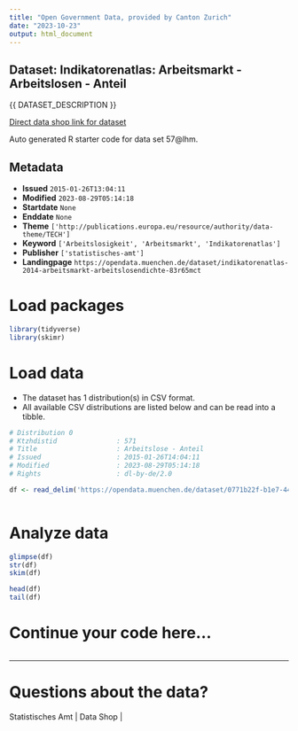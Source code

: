 ```yaml
---
title: "Open Government Data, provided by Canton Zurich"
date: "2023-10-23"
output: html_document
---
```


## Dataset: Indikatorenatlas: Arbeitsmarkt - Arbeitslosen - Anteil

{{ DATASET_DESCRIPTION }}

[Direct data shop link for dataset](https://www.zh.ch/de/politik-staat/opendata.html#/datasets/57@lhm)

Auto generated R starter code for data set 57@lhm.

## Metadata

- **Issued** `2015-01-26T13:04:11`
- **Modified** `2023-08-29T05:14:18`
- **Startdate** `None`
- **Enddate** `None`
- **Theme** `['http://publications.europa.eu/resource/authority/data-theme/TECH']`
- **Keyword** `['Arbeitslosigkeit', 'Arbeitsmarkt', 'Indikatorenatlas']`
- **Publisher** `['statistisches-amt']`
- **Landingpage** `https://opendata.muenchen.de/dataset/indikatorenatlas-2014-arbeitsmarkt-arbeitslosendichte-83r65mct`


# Load packages

```r

library(tidyverse)
library(skimr)

```

# Load data

-   The dataset has 1 distribution(s) in CSV format.
-   All available CSV distributions are listed below and can be read into a tibble.

```r

# Distribution 0
# Ktzhdistid               : 571
# Title                    : Arbeitslose - Anteil
# Issued                   : 2015-01-26T14:04:11
# Modified                 : 2023-08-29T05:14:18
# Rights                   : dl-by-de/2.0

df <- read_delim('https://opendata.muenchen.de/dataset/0771b22f-b1e7-4480-8fe5-d641c2586f3e/resource/55a1adb0-6c06-403b-ab7f-7e6c41d18e32/download/indikat_arbeitsmarkt_arbeitslose_-_anteil_280823.csv')



```

# Analyze data

```r

glimpse(df)
str(df)
skim(df)

head(df)
tail(df)

```

# Continue your code here...

```r

```

------------------------------------------------------------------------

# Questions about the data?

Statistisches Amt | Data Shop | 
